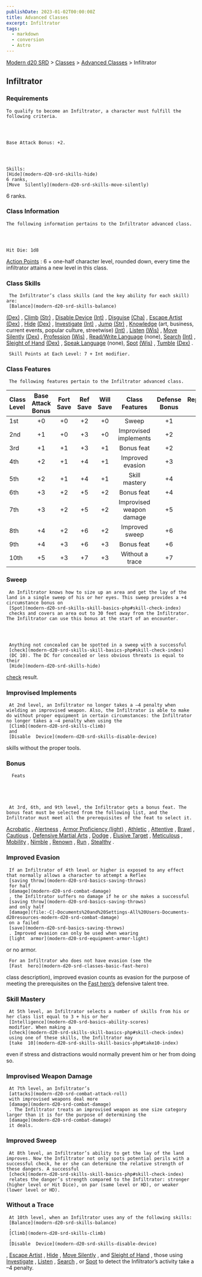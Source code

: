 ```yaml
---
publishDate: 2023-01-02T00:00:00Z
title: Advanced Classes
excerpt: Infiltrator
tags:
  - markdown
  - conversion
  - Astro
---
```


[Modern d20 SRD](/#modernD20) > [Classes](modern-d20-srd-classes-index) > [Advanced Classes](modern-d20-srd-classes-advanced-index) > Infiltrator

## Infiltrator

### Requirements




    To qualify to become an Infiltrator, a character must fulfill the following criteria.




    Base Attack Bonus: +2.




    Skills:
    [Hide](modern-d20-srd-skills-hide)
    6 ranks,
    [Move  Silently](modern-d20-srd-skills-move-silently)
6 ranks.

### Class Information




    The following information pertains to the Infiltrator advanced class.




    Hit Die: 1d8

[Action Points](modern-d20-srd-basics-action-points)
: 6 + one-half character level, rounded down, every time the infiltrator attains a new level in this class.

### Class Skills




     The Infiltrator’s class skills (and the key ability for each skill) are:
     [Balance](modern-d20-srd-skills-balance)

[(Dex)](modern-d20-srd-basics-ability-scores)
,
[Climb](modern-d20-srd-skills-climb)
[(Str)](modern-d20-srd-basics-ability-scores)
,
[Disable Device](modern-d20-srd-skills-disable-device)
[(Int)](modern-d20-srd-basics-ability-scores)
,
[Disguise](modern-d20-srd-skills-disguise)
[(Cha)](modern-d20-srd-basics-ability-scores)
,
[Escape Artist](modern-d20-srd-skills-escape-artist)
[(Dex)](modern-d20-srd-basics-ability-scores)
,
[Hide](modern-d20-srd-skills-hide)
[(Dex)](modern-d20-srd-basics-ability-scores)
,
[Investigate](modern-d20-srd-skills-investigate)
[(Int)](modern-d20-srd-basics-ability-scores)
,
[Jump](modern-d20-srd-skills-jump)
[(Str)](modern-d20-srd-basics-ability-scores)
,
[Knowledge](modern-d20-srd-skills-knowledge)
(art, business, current events, popular culture, streetwise)
[(Int)](modern-d20-srd-basics-ability-scores)
,
[Listen](modern-d20-srd-skills-listen)
[(Wis)](modern-d20-srd-basics-ability-scores)
,
[Move Silently](modern-d20-srd-skills-move-silently)
[(Dex)](modern-d20-srd-basics-ability-scores)
,
[Profession](modern-d20-srd-skills-profession)
[(Wis)](modern-d20-srd-basics-ability-scores)
,
[Read/Write Language](modern-d20-srd-skills-read-write-language)
(none),
[Search](modern-d20-srd-skills-search)
[(Int)](modern-d20-srd-basics-ability-scores)
,
[Sleight of Hand](modern-d20-srd-skills-sleight-of-hand)
[(Dex)](modern-d20-srd-basics-ability-scores)
,
[Speak Language](modern-d20-srd-skills-speak-language)
(none),
[Spot](modern-d20-srd-skills-spot)
[(Wis)](modern-d20-srd-basics-ability-scores)
,
[Tumble](modern-d20-srd-skills-tumble)
[(Dex)](modern-d20-srd-basics-ability-scores)
.

     Skill Points at Each Level: 7 + Int modifier.

### Class Features




     The following features pertain to the Infiltrator advanced class.

| Class Level | Base Attack Bonus | Fort Save | Ref Save | Will Save |      Class Features      | Defense Bonus | Reputation Bonus |
| :---------- | :---------------: | :-------: | :------: | :-------: | :----------------------: | :-----------: | ---------------: |
| 1st         |        +0         |    +0     |    +2    |    +0     |          Sweep           |      +1       |               +1 |
| 2nd         |        +1         |    +0     |    +3    |    +0     |  Improvised implements   |      +2       |               +1 |
| 3rd         |        +1         |    +1     |    +3    |    +1     |        Bonus feat        |      +2       |               +1 |
| 4th         |        +2         |    +1     |    +4    |    +1     |     Improved evasion     |      +3       |               +2 |
| 5th         |        +2         |    +1     |    +4    |    +1     |      Skill mastery       |      +4       |               +2 |
| 6th         |        +3         |    +2     |    +5    |    +2     |        Bonus feat        |      +4       |               +2 |
| 7th         |        +3         |    +2     |    +5    |    +2     | Improvised weapon damage |      +5       |               +3 |
| 8th         |        +4         |    +2     |    +6    |    +2     |      Improved sweep      |      +6       |               +3 |
| 9th         |        +4         |    +3     |    +6    |    +3     |        Bonus feat        |      +6       |               +3 |
| 10th        |        +5         |    +3     |    +7    |    +3     |     Without a trace      |      +7       |               +4 |

### Sweep




     An Infiltrator knows how to size up an area and get the lay of the land in a single sweep of his or her eyes. This sweep provides a +4 circumstance bonus on
     [Spot](modern-d20-srd-skills-skill-basics-php#skill-check-index)
     checks and covers an area out to 30 feet away from the Infiltrator. The Infiltrator can use this bonus at the start of an encounter.




     Anything not concealed can be spotted in a sweep with a successful
     [check](modern-d20-srd-skills-skill-basics-php#skill-check-index)
     (DC 10). The DC for concealed or less obvious threats is equal to their
     [Hide](modern-d20-srd-skills-hide)

[check](modern-d20-srd-skills-skill-basics-php#skill-check-index)
result.

### Improvised Implements




     At 2nd level, an Infiltrator no longer takes a –4 penalty when wielding an improvised weapon. Also, the Infiltrator is able to make do without proper equipment in certain circumstances: the Infiltrator no longer takes a –4 penalty when using the
     [Climb](modern-d20-srd-skills-climb)
     and
     [Disable  Device](modern-d20-srd-skills-disable-device)
skills without the proper tools.

### Bonus

      Feats





     At 3rd, 6th, and 9th level, the Infiltrator gets a bonus feat. The bonus feat must be selected from the following list, and the Infiltrator must meet all the prerequisites of the feat to select it.

[Acrobatic](modern-d20-srd-feats-acrobatic)
,
[Alertness](modern-d20-srd-feats-alertness)
,
[Armor Proficiency (light)](modern-d20-srd-feats-armor-proficiency-light)
,
[Athletic](modern-d20-srd-feats-athletic)
,
[Attentive](modern-d20-srd-feats-attentive)
,
[Brawl](modern-d20-srd-feats-brawl)
,
[Cautious](modern-d20-srd-feats-cautious)
,
[Defensive Martial Arts](modern-d20-srd-feats-defensive-martial-arts)
,
[Dodge](modern-d20-srd-feats-dodge)
,
[Elusive Target](modern-d20-srd-feats-elusive-target)
,
[Meticulous](modern-d20-srd-feats-meticulous)
,
[Mobility](modern-d20-srd-feats-mobility)
,
[Nimble](modern-d20-srd-feats-nimble)
,
[Renown](modern-d20-srd-feats-renown)
,
[Run](modern-d20-srd-feats-run)
,
[Stealthy](modern-d20-srd-feats-stealthy)
.

### Improved Evasion




     If an Infiltrator of 4th level or higher is exposed to any effect that normally allows a character to attempt a Reflex
     [saving throw](modern-d20-srd-basics-saving-throws)
     for half
     [damage](modern-d20-srd-combat-damage)
     , the Infiltrator suffers no damage if he or she makes a successful
     [saving throw](modern-d20-srd-basics-saving-throws)
     and only half
     [damage](file:-C|-Documents%20and%20Settings-All%20Users-Documents-d20resources-modern-d20-srd-combat-damage)
     on a failed
     [save](modern-d20-srd-basics-saving-throws)
     . Improved evasion can only be used when wearing
     [light  armor](modern-d20-srd-equipment-armor-light)
or no armor.

     For an Infiltrator who does not have evasion (see the
     [Fast  hero](modern-d20-srd-classes-basic-fast-hero)
class description), improved evasion counts as evasion for the purpose of meeting the prerequisites on the
[Fast hero’s](modern-d20-srd-classes-basic-fast-hero)
defensive talent tree.

### Skill Mastery




     At 5th level, an Infiltrator selects a number of skills from his or her class list equal to 3 + his or her
     [Intelligence](modern-d20-srd-basics-ability-scores)
     modifier. When making a
     [check](modern-d20-srd-skills-skill-basics-php#skill-check-index)
     using one of these skills, the Infiltrator may
     [take  10](modern-d20-srd-skills-skill-basics-php#take10-index)
even if stress and distractions would normally prevent him or her from doing so.

### Improvised Weapon Damage




     At 7th level, an Infiltrator’s
     [attacks](modern-d20-srd-combat-attack-roll)
     with improvised weapons deal more
     [damage](modern-d20-srd-combat-damage)
     . The Infiltrator treats an improvised weapon as one size category larger than it is for the purpose of determining the
     [damage](modern-d20-srd-combat-damage)
     it deals.

### Improved Sweep




     At 8th level, an Infiltrator’s ability to get the lay of the land improves. Now the Infiltrator not only spots potential perils with a successful check, he or she can determine the relative strength of these dangers. A successful
     [check](modern-d20-srd-skills-skill-basics-php#skill-check-index)
     relates the danger’s strength compared to the Infiltrator: stronger (higher level or Hit Dice), on par (same level or HD), or weaker (lower level or HD).

### Without a Trace




     At 10th level, when an Infiltrator uses any of the following skills:
     [Balance](modern-d20-srd-skills-balance)
     ,
     [Climb](modern-d20-srd-skills-climb)
     ,
     [Disable  Device](modern-d20-srd-skills-disable-device)
,
[Escape Artist](modern-d20-srd-skills-escape-artist)
,
[Hide](modern-d20-srd-skills-hide)
,
[Move Silently](modern-d20-srd-skills-move-silently)
, and
[Sleight of Hand](modern-d20-srd-skills-sleight-of-hand)
, those using
[Investigate](modern-d20-srd-skills-investigate)
,
[Listen](modern-d20-srd-skills-listen)
,
[Search](modern-d20-srd-skills-search)
, or
[Spot](modern-d20-srd-skills-spot)
to detect the Infiltrator’s activity take a –4 penalty.

